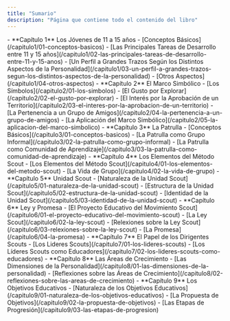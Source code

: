 ```yaml
---
title: "Sumario"
description: "Página que contiene todo el contenido del libro"
---
```



<FileTree>
- **Capítulo 1** Los Jóvenes de 11 a 15 años
  - [Conceptos Básicos](/capitulo1/01-conceptos-basicos)
  - [Las Principales Tareas de Desarrollo entre 11 y 15 años](/capitulo1/02-las-principales-tareas-de-desarrollo-entre-11-y-15-anos)
  - [Un Perfil a Grandes Trazos Según los Distintos Aspectos de la Personalidad](/capitulo1/03-un-perfil-a-grandes-trazos-segun-los-distintos-aspectos-de-la-personalidad)
  - [Otros Aspectos](/capitulo1/04-otros-aspectos)
- **Capítulo 2** El Marco Simbólico
  - [Los Símbolos](/capitulo2/01-los-simbolos)
  - [El Gusto por Explorar](/capitulo2/02-el-gusto-por-explorar)
  - [El Interés por la Aprobación de un Territorio](/capitulo2/03-el-interes-por-la-aprobacion-de-un-territorio)
  - [La Pertenencia a un Grupo de Amigos](/capitulo2/04-la-pertenencia-a-un-grupo-de-amigos)
  - [La Aplicación del Marco Simbólico](/capitulo2/05-la-aplicacion-del-marco-simbolico)
- **Capítulo 3** La Patrulla
  - [Conceptos Básicos](/capitulo3/01-conceptos-basicos)
  - [La Patrulla como Grupo Informal](/capitulo3/02-la-patrulla-como-grupo-informal)
  - [La Patrulla como Comunidad de Aprendizaje](/capitulo3/03-la-patrulla-como-comunidad-de-aprendizaje)
- **Capítulo 4** Los Elementos del Método Scout
  - [Los Elementos del Método Scout](/capitulo4/01-los-elementos-del-metodo-scout)
  - [La Vida de Grupo](/capitulo4/02-la-vida-de-grupo)
- **Capítulo 5** Unidad Scout
  - [Naturaleza de la Unidad Scout](/capitulo5/01-naturaleza-de-la-unidad-scout)
  - [Estructura de la Unidad Scout](/capitulo5/02-estructura-de-la-unidad-scout)
  - [Identidad de la Unidad Scout](/capitulo5/03-identidad-de-la-unidad-scout)
- **Capítulo 6** Ley y Promesa
  - [El Proyecto Educativo del Movimiento Scout](/capitulo6/01-el-proyecto-educativo-del-movimiento-scout)
  - [La Ley Scout](/capitulo6/02-la-ley-scout)
  - [Relexiones sobre la Ley Scout](/capitulo6/03-relexiones-sobre-la-ley-scout)
  - [La Promesa](/capitulo6/04-la-promesa)
- **Capítulo 7** El Papel de los Dirigentes Scouts
  - [Los Lideres Scouts](/capitulo7/01-los-lideres-scouts)
  - [Los Líderes Scouts como Educadores](/capitulo7/02-los-lideres-scouts-como-educadores)
- **Capítulo 8** Las Áreas de Crecimiento
  - [Las Dimensiones de la Personalidad](/capitulo8/01-las-dimensiones-de-la-personalidad)
  - [Reflexiones sobre las Áreas de Crecimiento](/capitulo8/02-reflexiones-sobre-las-areas-de-crecimiento)
- **Capítulo 9** Los Objetivos Educativos
  - [Naturaleza de los Objetivos Educativos](/capitulo9/01-naturaleza-de-los-objetivos-educativos)
  - [La Propuesta de Objetivos](/capitulo9/02-la-propuesta-de-objetivos)
  - [Las Etapas de Progresión](/capitulo9/03-las-etapas-de-progresion)
</FileTree>